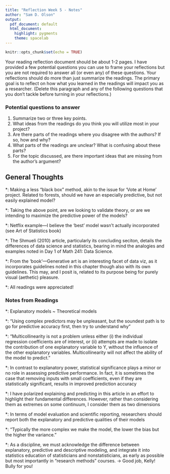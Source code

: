 ```yaml
---
title: "Reflection Week 5 - Notes"
author: "Sam D. Olson"
output:
  pdf_document: default
  html_document:
    highlight: pygments
    theme: spacelab
---
```


```r
knitr::opts_chunk$set(echo = TRUE)
```

Your reading reflection document should be about 1-2 pages.  I have provided a few potential questions you can use to frame your reflections but you are not required to answer all (or even any) of these questions.  Your reflections should do more than just summarize the readings.  The primary goal is to reflect on how what you learned in the readings will impact you as a researcher.  (Delete this paragraph and any of the following questions that you don't tackle before turning in your reflections.)

### Potential questions to answer

1. Summarize two or three key points.
1. What ideas from the readings do you think you will utilize most in your project?
1. Are there parts of the readings where you disagree with the authors?  If so, how and why?
1. What parts of the readings are unclear?  What is confusing about these parts?
1. For the topic discussed, are there important ideas that are missing from the author's argument?

## General Thoughts

*: Making a less "black box" method, akin to the issue for 'Vote at Home' project. Related to forests, should we have an especially predictive, but not easily explained model?

*: Taking the above point, are we looking to validate theory, or are we intending to maximize the predictive power of the models? 

*: Netflix example---I believe the 'best' model wasn't actually incorporated (see Art of Statistics book)

*: The Shmueli (2010) article, particularly its concluding seciton, details the differences of data science and statistics, bearing in mind the analogies and examples noted in Day 1 of Math 241: Data Science. 

*: From the 'book'---Generative art is an interesting facet of data viz, as it incorporates guidelines noted in this chapter though also with its own guidelines. This may, and I posit is, related to its purpose being for purely visual (aethetic) pleasure.

*: All readings were appreciated! 

### Notes from Readings
*: Explanatory models ~ Theoretical models

*: “Using complex predictors may be unpleasant, but the soundest path is to go for predictive accuracy first, then try to understand why”

*: "Multicollinearity is not a problem unless either
(i) the individual regression coefficients are of interest, or (ii) attempts are made to isolate the contribution of one explanatory variable to Y, without the influence of the other explanatory variables. Multicollinearity will not affect the ability of the model to predict."

*: In contrast to explanatory power, statistical significance plays a minor or no role in assessing predictive performance. In fact, it is sometimes the case that removing inputs with small coefficients, even if they are statistically significant, results in improved prediction accuracy

*: I have polarized explaining and predicting in this article in an effort to highlight their fundamental differences. However, rather than considering them as extremes on some continuum, I consider them as two dimensions

*: In terms of model evaluation and scientific reporting, researchers should report both the explanatory and predictive qualities of their models

*: “Typically the more complex we make the model, the lower the bias but the higher the variance.”

*: As a discipline, we must acknowledge the difference between explanatory, predictive and descriptive modeling, and integrate it into statistics education of statisticians and nonstatisticians, as early as possible but most importantly in “research methods” courses. $\rightarrow$ Good job, Kelly! Bully for you!